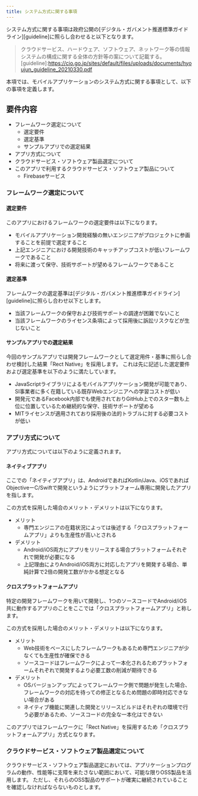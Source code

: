 ```yaml
---
title: システム方式に関する事項
---
```


システム方式に関する事項は政府公開の[デジタル・ガバメント推進標準ガイドライン][guideline]に照らし合わせると以下となります。
>クラウドサービス、ハードウェア、ソフトウェア、ネットワーク等の情報システムの構成に関する全体の方針等の案について記載する。
[guideline]:<https://cio.go.jp/sites/default/files/uploads/documents/hyoujun_guideline_20210330.pdf>

本項では、モバイルアプリケーションのシステム方式に関する事項として、以下の事項を定義します。

## 要件内容

- フレームワーク選定について
    - 選定要件
    - 選定基準
    - サンプルアプリでの選定結果
- アプリ方式について
- クラウドサービス・ソフトウェア製品選定について
- このアプリで利用するクラウドサービス・ソフトウェア製品について
    - Firebaseサービス

### フレームワーク選定について

#### 選定要件

このアプリにおけるフレームワークの選定要件は以下になります。

- モバイルアプリケーション開発経験の無いエンジニアがプロジェクトに参画することを前提で選定すること
- 上記エンジニアにおける開発技術のキャッチアップコストが低いフレームワークであること
- 将来に渡って保守、技術サポートが望めるフレームワークであること

#### 選定基準

フレームワークの選定基準は[デジタル・ガバメント推進標準ガイドライン][guideline]に照らし合わせ以下とします。

- 当該フレームワークの保守および技術サポートの調達が困難でないこと
- 当該フレームワークのライセンス条項によって採用後に訴訟リスクなどが生じないこと

#### サンプルアプリでの選定結果

今回のサンプルアプリでは開発フレームワークとして選定用件・基準に照らし合わせ検討した結果「Rect Native」を採用します。
これは先に記述した選定要件および選定基準を以下のように満たしています。

- JavaScriptライブラリによるモバイルアプリケーション開発が可能であり、SI事業者に多く在籍している既存Webエンジニアへの学習コストが低い
- 開発元であるFacebook内部でも使用されておりGitHub上でのスター数も上位に位置しているため継続的な保守、技術サポートが望める
- MITライセンスが適用されており採用後の法的トラブルに対する必要コストが低い

### アプリ方式について

アプリ方式については以下のように定義されます。

#### ネイティブアプリ

ここでの「ネイティブアプリ」は、AndroidであればKotlin/Java、iOSであればObjectiveーC/Swiftで開発というようにプラットフォーム専用に開発したアプリを指します。

この方式を採用した場合のメリット・デメリットは以下になります。

- メリット
    - 専門エンジニアの在籍状況によっては後述する「クロスプラットフォームアプリ」よりも生産性が高いとされる
- デメリット
    - Android/iOS両方にアプリをリリースする場合プラットフォームそれぞれで開発が必要になる
    - 上記理由によりAndroid/iOS両方に対応したアプリを開発する場合、単純計算で2倍の開発工数がかかる想定となる

#### クロスプラットフォームアプリ

特定の開発フレームワークを用いて開発し、1つのソースコードでAndroid/iOS共に動作するアプリのことをここでは「クロスプラットフォームアプリ」と称します。

この方式を採用した場合のメリット・デメリットは以下になります。

- メリット
    - Web技術をベースにしたフレームワークもあるため専門エンジニアが少なくても生産性が確保できる
    - ソースコードはフレームワークによって一本化されるためプラットフォームそれぞれで開発するより必要工数の削減が期待できる
- デメリット
    - OSバージョンアップによってフレームワーク側で問題が発生した場合、フレームワークの対応を待っての修正となるため問題の即時対応できない場合がある
    - ネイティブ機能に関連した開発とリリースビルドはそれぞれの環境で行う必要があるため、ソースコードの完全な一本化はできない

このアプリではフレームワークに「Rect Native」を採用するため「クロスプラットフォームアプリ」方式となります。

### クラウドサービス・ソフトウェア製品選定について

クラウドサービス・ソフトウェア製品選定においては、アプリケーションプログラムの動作、性能等に支障を来たさない範囲において、可能な限りOSS製品を活用します。
ただし、それらのOSS製品のサポートが確実に継続されていることを確認しなければならないものとします。
